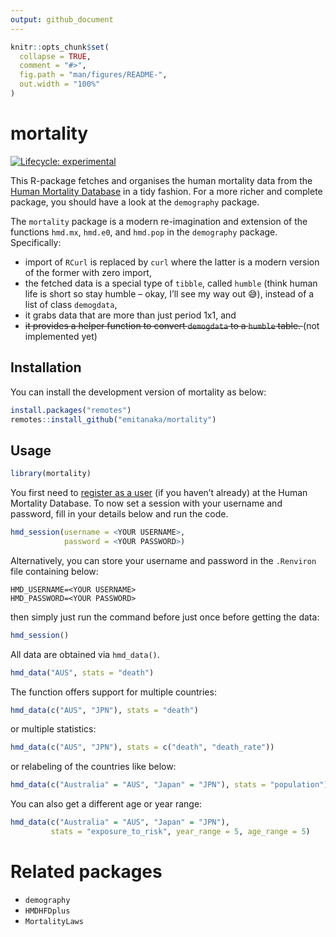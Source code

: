 ```yaml
---
output: github_document
---
```


<!-- README.md is generated from README.Rmd. Please edit that file -->

```r
knitr::opts_chunk$set(
  collapse = TRUE,
  comment = "#>",
  fig.path = "man/figures/README-",
  out.width = "100%"
)
```

# mortality

<!-- badges: start -->
[![Lifecycle: experimental](https://img.shields.io/badge/lifecycle-experimental-orange.svg)](https://lifecycle.r-lib.org/articles/stages.html#experimental)
<!-- badges: end -->

This R-package fetches and organises the human mortality data from the [Human Mortality Database](mortality.org) in a tidy fashion. For a more richer and complete package, you should have a look at the `demography` package. 

The `mortality` package is a modern re-imagination and extension of the functions `hmd.mx`, `hmd.e0`, and `hmd.pop` in the `demography` package. Specifically:

* import of `RCurl` is replaced by `curl` where the latter is a modern version of the former with zero import,
* the fetched data is a special type of `tibble`, called `humble` (think human life is short so stay humble -- okay, I'll see my way out 😅), instead of a list of class `demogdata`, 
* it grabs data that are more than just period 1x1, and 
* <strike>it provides a helper function to convert `demogdata` to a `humble` table. </strike> (not implemented yet)

## Installation

You can install the development version of mortality as below:

``` r
install.packages("remotes")
remotes::install_github("emitanaka/mortality")
```

## Usage

```r
library(mortality)
```


You first need to [register as a user](https://www.mortality.org/mp/auth.pl) (if you haven't already) at the Human Mortality Database. To now set a session with 
your username and password, fill in your details below and run the code. 

```r
hmd_session(username = <YOUR USERNAME>,
            password = <YOUR PASSWORD>)
```

Alternatively, you can store your username and password in the `.Renviron` file
containing below:

```
HMD_USERNAME=<YOUR USERNAME>
HMD_PASSWORD=<YOUR PASSWORD>
```

then simply just run the command before just once before getting the data:

```r
hmd_session()
```

All data are obtained via `hmd_data()`. 

```r
hmd_data("AUS", stats = "death")
```

The function offers support for multiple countries:

```r
hmd_data(c("AUS", "JPN"), stats = "death")
```

or multiple statistics:

```r
hmd_data(c("AUS", "JPN"), stats = c("death", "death_rate"))
```

or relabeling of the countries like below:

```r
hmd_data(c("Australia" = "AUS", "Japan" = "JPN"), stats = "population")
```

You can also get a different age or year range:

```r
hmd_data(c("Australia" = "AUS", "Japan" = "JPN"), 
         stats = "exposure_to_risk", year_range = 5, age_range = 5)
```

# Related packages

* `demography`
* `HMDHFDplus`
* `MortalityLaws`
